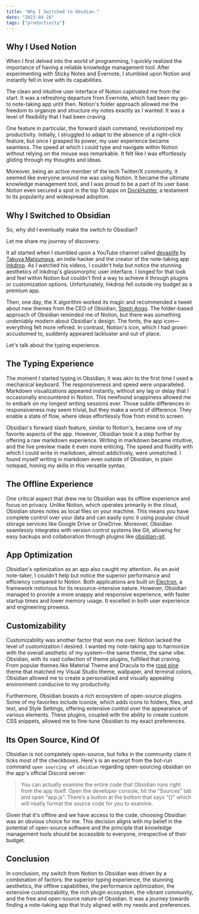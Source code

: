 ```yaml
---
title: "Why I Switched to Obsdian."
date: "2023-04-28"
tags: ["productivity"]
---
```


##

## Why I Used Notion

When I first delved into the world of programming, I quickly realized the importance of having a reliable knowledge management tool. After experimenting with Sticky Notes and Evernote, I stumbled upon Notion and instantly fell in love with its capabilities.

The clean and intuitive user interface of Notion captivated me from the start. It was a refreshing departure from Evernote, which had been my go-to note-taking app until then. Notion's folder approach allowed me the freedom to organize and structure my notes exactly as I wanted. It was a level of flexibility that I had been craving.

One feature in particular, the forward slash command, revolutionized my productivity. Initially, I struggled to adapt to the absence of a right-click feature, but once I grasped its power, my user experience became seamless. The speed at which I could type and navigate within Notion without relying on the mouse was remarkable. It felt like I was effortlessly gliding through my thoughts and ideas.

Moreover, being an active member of the tech Twitter/X community, it seemed like everyone around me was using Notion. It became the ultimate knowledge management tool, and I was proud to be a part of its user base. Notion even secured a spot in the top 10 apps on [DockHunter](https://www.dockhunt.com/apps), a testament to its popularity and widespread adoption.

## Why I Switched to Obsidian

So, why did I eventually make the switch to Obsidian?

Let me share my journey of discovery.

<CustomImage src="https://github.com/x0bd/blogposts/blob/master/images/takuya.png?raw=true" alt="inkdrop by Takuya Matsumaya" />

It all started when I stumbled upon a YouTube channel called [devaslife](https://www.youtube.com/@devaslife) by [Takuya Matsumaya](https://twitter.com/inkdrop_app?lang=en), an indie hacker and the creator of the note-taking app [Inkdrop](https://www.inkdrop.app/). As I watched his videos, I couldn't help but notice the stunning aesthetics of Inkdrop's glassmorphic user interface. I longed for that look and feel within Notion but couldn't find a way to achieve it through plugins or customization options. Unfortunately, Inkdrop fell outside my budget as a premium app.

Then, one day, the X algorithm worked its magic and recommended a tweet about new themes from the CEO of Obsidian, [Steph Ango](https://twitter.com/kepano). The folder-based approach of Obsidian reminded me of Notion, but there was something undeniably modern about Obsidian's design. The fonts, the app icon—everything felt more refined. In contrast, Notion's icon, which I had grown accustomed to, suddenly appeared lackluster and out of place.

<CustomImage src="https://github.com/x0bd/blogposts/blob/master/images/minimal.png?raw=true" alt="Minimal theme by kepano" />

Let's talk about the typing experience.

## The Typing Experience

The moment I started typing in Obsidian, it was akin to the first time I used a mechanical keyboard. The responsiveness and speed were unparalleled. Markdown visualizations appeared instantly, without any lag or delay that I occasionally encountered in Notion. This newfound snappiness allowed me to embark on my longest writing sessions ever. Those subtle differences in responsiveness may seem trivial, but they make a world of difference. They enable a state of flow, where ideas effortlessly flow from mind to screen.

Obsidian's forward slash feature, similar to Notion's, became one of my favorite aspects of the app. However, Obsidian took it a step further by offering a raw markdown experience. Writing in markdown became intuitive, and the live preview made it even more enticing. The speed and fluidity with which I could write in markdown, almost addictively, were unmatched. I found myself writing in markdown even outside of Obsidian, in plain notepad, honing my skills in this versatile syntax.

## The Offline Experience

One critical aspect that drew me to Obsidian was its offline experience and focus on privacy. Unlike Notion, which operates primarily in the cloud, Obsidian stores notes as local files on your machine. This means you have complete control over your data and can easily sync it using popular cloud storage services like Google Drive or OneDrive. Moreover, Obsidian seamlessly integrates with version control systems like Git, allowing for easy backups and collaboration through plugins like [obsidian-git](https://github.com/denolehov/obsidian-git).

## App Optimization

Obsidian's optimization as an app also caught my attention. As an avid note-taker, I couldn't help but notice the superior performance and efficiency compared to Notion. Both applications are built on [Electron](https://electronjs.org/), a framework notorious for its resource-intensive nature. However, Obsidian managed to provide a more snappy and responsive experience, with faster startup times and lower memory usage. It excelled in both user experience and engineering prowess.

## Customizability

Customizability was another factor that won me over. Notion lacked the level of customization I desired. I wanted my note-taking app to harmonize with the overall aesthetic of my system—the same theme, the same vibe. Obsidian, with its vast collection of theme plugins, fulfilled that craving. From popular themes like Material Theme and Dracula to the [rosé pine](https://rosepinetheme.com/) theme that matched my Visual Studio theme, wallpaper, and terminal colors, Obsidian allowed me to create a personalized and visually appealing environment conducive to my productivity.

Furthermore, Obsidian boasts a rich ecosystem of open-source plugins. Some of my favorites include Iconize, which adds icons to folders, files, and text, and Style Settings, offering extensive control over the appearance of various elements. These plugins, coupled with the ability to create custom CSS snippets, allowed me to fine-tune Obsidian to my exact preferences.

## Its Open Source, Kind Of

Obsidian is not completely open-source, but folks in the community claim it ticks most of the checkboxes. Here's is an excerpt from the bot-run command `open sourcing of obsidian` regarding open-sourcing obsidian on the app's official Discord server:

> You can actually examine the entire code that Obsidian runs right from the app itself. Open the developer console, hit the “Sources” tab and open “app.js”. There’s a button at the bottom that says “{}” which will neatly format the source code for you to examine.

Given that it's offline and we have access to the code, choosing Obsidian was an obvious choice for me. This decision aligns with my belief in the potential of open-source software and the principle that knowledge management tools should be accessible to everyone, irrespective of their budget.

## Conclusion

In conclusion, my switch from Notion to Obsidian was driven by a combination of factors: the superior typing experience, the stunning aesthetics, the offline capabilities, the performance optimization, the extensive customizability, the rich plugin ecosystem, the vibrant community, and the free and open-source nature of Obsidian. It was a journey towards finding a note-taking app that truly aligned with my needs and preferences.
